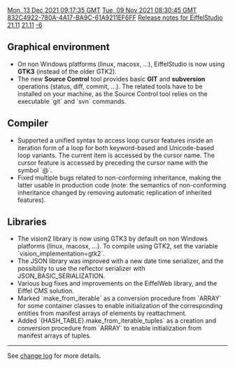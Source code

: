 [[Property:modification_date|Mon, 13 Dec 2021 09:17:35 GMT]]
[[Property:publication_date|Tue, 09 Nov 2021 08:30:45 GMT]]
[[Property:uuid|832C4922-780A-4A17-BA9C-61A9211EF6FF]]
[[Property:title|Release notes for EiffelStudio 21.11]]
[[Property:link_title|21.11]]
[[Property:weight|-6]]

==Graphical environment==
* On non Windows platforms (linux, macosx, ...), EiffelStudio is now using '''GTK3''' (instead of the older GTK2).
* The new '''Source Control''' tool provides basic '''GIT''' and '''subversion''' operations (status, diff, commit, ...). The related tools have to be installed on your machine, as the Source Control tool relies on the executable `git` and `svn` commands.

==Compiler==
* Supported a unified syntax to access loop cursor features inside an iteration form of a loop for both keyword-based and Unicode-based loop variants. The current item is accessed by the cursor name. The cursor feature is accessed by preceding the cursor name with the symbol `@`.
* Fixed multiple bugs related to non-conforming inheritance, making the latter usable in production code (note: the semantics of non-conforming inheritance changed by removing automatic replication of inherited features).

==Libraries==
* The vision2 library is now using GTK3 by default on non Windows platforms (linux, macosx, ...). To compile using GTK2, set the variable `vision_implementation=gtk2`.
* The JSON library was improved with a new date time serializer, and the possibility to use the reflector serializer with JSON_BASIC_SERIALIZATION.
* Various bug fixes and improvements on the EiffelWeb library, and the Eiffel CMS solution.
* Marked `make_from_iterable` as a conversion procedure from `ARRAY` for some container classes to enable initialization of the corresponding entities from manifest arrays of elements by reattachment. 
* Added `{HASH_TABLE}.make_from_iterable_tuples` as a creation and conversion procedure from `ARRAY` to enable initialization from manifest arrays of tuples.

----

See [https://dev.eiffel.com/EiffelStudio_21.11_Releases change log] for more details.
